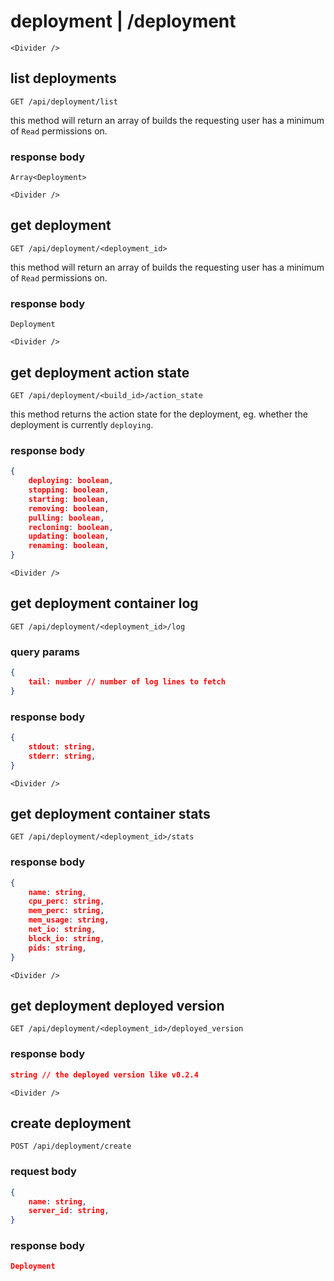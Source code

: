 
# deployment | /deployment

```mdx-code-block
<Divider />
```

## list deployments
`GET /api/deployment/list`

this method will return an array of builds the requesting user has a minimum of `Read` permissions on.

### response body
```
Array<Deployment>
```

```mdx-code-block
<Divider />
```

## get deployment
`GET /api/deployment/<deployment_id>`

this method will return an array of builds the requesting user has a minimum of `Read` permissions on.

### response body
```
Deployment
```

```mdx-code-block
<Divider />
```
## get deployment action state
`GET /api/deployment/<build_id>/action_state`

this method returns the action state for the deployment, eg. whether the deployment is currently `deploying`.


### response body
```json
{
	deploying: boolean,
    stopping: boolean,
    starting: boolean,
    removing: boolean,
    pulling: boolean,
    recloning: boolean,
    updating: boolean,
    renaming: boolean,
}
```

```mdx-code-block
<Divider />
```

## get deployment container log
`GET /api/deployment/<deployment_id>/log`

### query params
```json
{
	tail: number // number of log lines to fetch
}
```

### response body
```json
{
	stdout: string,
	stderr: string,
}
```

```mdx-code-block
<Divider />
```

## get deployment container stats
`GET /api/deployment/<deployment_id>/stats`

### response body
```json
{
	name: string,
	cpu_perc: string,
	mem_perc: string,
	mem_usage: string,
	net_io: string,
	block_io: string,
	pids: string,
}
```

```mdx-code-block
<Divider />
```

## get deployment deployed version
`GET /api/deployment/<deployment_id>/deployed_version`

### response body
```json
string // the deployed version like v0.2.4
```

```mdx-code-block
<Divider />
```

## create deployment
`POST /api/deployment/create`

### request body
```json
{
	name: string,
	server_id: string,
}
```

### response body
```json
Deployment
```
